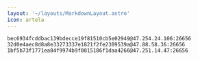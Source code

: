 ```yaml
---
layout: '~/layouts/MarkdownLayout.astro'
icon: artela
---
```


```
bec6934fcddbac139bdecce19f81510cb5e02949@47.254.24.106:26656
32d0e4aec8d8a8e33273337e1821f2fe2309539a@47.88.58.36:26656
1bf5b73f1771ea84f9974b9f0015186f1daa4266@47.251.14.47:26656
```
